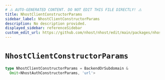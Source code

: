 ```yaml
---
# ⚠️ AUTO-GENERATED CONTENT. DO NOT EDIT THIS FILE DIRECTLY! ⚠️
title: NhostClientConstructorParams
sidebar_label: NhostClientConstructorParams
description: No description provided.
displayed_sidebar: referenceSidebar
custom_edit_url: https://github.com/nhost/nhost/edit/main/packages/nhost-js/src/utils/types.ts#L31
---
```


# `NhostClientConstructorParams`

```ts
type NhostClientConstructorParams = BackendOrSubdomain &
  Omit<NhostAuthConstructorParams, 'url'>
```
